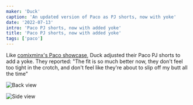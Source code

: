 ```yaml
---
maker: 'Duck'
caption: 'An updated version of Paco as PJ shorts, now with yoke'
date: '2022-07-13'
intro: 'Paco PJ shorts, now with added yoke'
title: 'Paco PJ shorts, now with added yoke'
tags: ['paco']
---
```


<!-- truncate -->

Like [comixminx's Paco showcase](https://freesewing.org/showcase/duvet-trousers-ahoy/), Duck adjusted their Paco PJ shorts to add a yoke. They reported: "The fit is so much better now, they don't feel too tight in the crotch, and don't feel like they're about to slip off my butt all the time"

![Back view](https://posts.freesewing.org/uploads/paco_yoke3_e3ecae76d2.jpg)

![Side view](https://posts.freesewing.org/uploads/paco_yoke2_4862871307.jpg)
